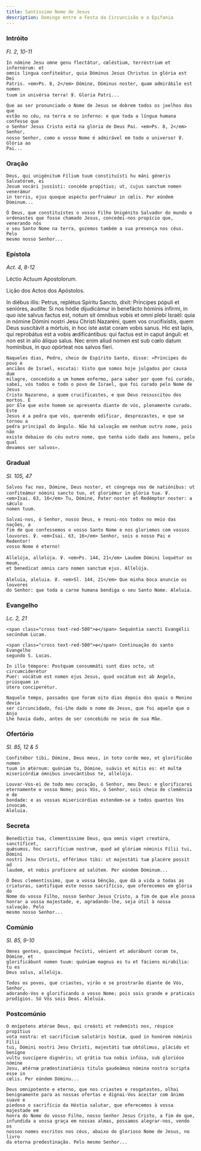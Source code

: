 ```yaml
---
title: Santíssimo Nome de Jesus
description: Domingo entre a Festa da Circuncisão e a Epifania
---
```


### Intróito

<em>Fl. 2, 10-11</em>

<div class="side-by-side not-content">

    In nómine Jesu omne genu flectátur, cœléstium, terréstrium et infernórum: et
    omnis lingua confiteátur, quia Dóminus Jesus Christus in glória est Dei
    Patris. <em>Ps. 8, 2</em> Dómine, Dóminus noster, quam admirábile est nomen
    tuum in univérsa terra! ℣. Gloria Patri...

    Que ao ser pronunciado o Nome de Jesus se dobrem todos os joelhos dos que
    estão no céu, na terra e no inferno: e que toda a língua humana confesse que
    o Senhor Jesus Cristo está na glória de Deus Pai. <em>Ps. 8, 2</em> Senhor,
    nosso Senhor, como o vosso Nome é admirável em todo o universo! ℣. Glória ao
    Pai...

</div>

### Oração

<div class="side-by-side not-content">

    Deus, qui unigénitum Fílium tuum constituísti hu máni géneris Salvatórem, ei
    Jesum vocári jussísti: concéde propítius; ut, cujus sanctum nomen venerámur
    in terris, ejus quoque aspéctu perfruámur in cœlis. Per eúndem Dóminum...

    Ó Deus, que constituístes o vosso Filho Unigénito Salvador do mundo e
    ordenastes que fosse chamado Jesus, concedei-nos propício que, venerando nós
    o seu Santo Nome na terra, gozemos também a sua presença nos céus. Pelo
    mesmo nosso Senhor...

</div>

### Epístola

<em>Act. 4, 8-12</em>

<div class="side-by-side not-content">

Léctio Actuum Apostolorum.</span>

Lição dos Actos dos Apóstolos.

  <span>
    In diébus illis: Petrus, replétus Spíritu Sancto, dixit: Príncipes pópuli et
    senióres, audíte: Si nos hódie dijudicámur in benefácto hóminis infírmi, in
    quo iste salvus factus est, notum sit ómnibus vobis et omni plebi Israël:
    quia in nómine Dómini nostri Jesu Christi Nazaréni, quem vos crucifixístis,
    quem Deus suscitávit a mórtuis, in hoc iste astat coram vobis sanus. Hic est
    lapis, qui reprobátus est a vobis ædificántibus: qui factus est in caput
    ánguli: et non est in alio áliquo salus. Nec enim aliud nomen est sub cœlo
    datum homínibus, in quo opórteat nos salvos fíeri.
 
    Naqueles dias, Pedro, cheio de Espírito Santo, disse: «Príncipes do povo e
    anciãos de Israel, escutai: Visto que somos hoje julgados por causa dum
    milagre, concedido a um homem enfermo, para saber por quem foi curado,
    sabei, vós todos e todo o povo de Israel, que foi curado pelo Nome de Jesus
    Cristo Nazareno, a quem crucificastes, e que Deus ressuscitou dos mortos. É
    por Ele que este homem se apresenta diante de vós, plenamente curado. Este
    Jesus é a pedra que vós, querendo edificar, desprezastes, e que se tornou a
    pedra principal do ângulo. Não há salvação em nenhum outro nome, pois não
    existe debaixo do céu outro nome, que tenha sido dado aos homens, pelo qual
    devamos ser salvos».

</div>

### Gradual

<em>Sl. 105, 47</em>

<div class="side-by-side not-content">

    Salvos fac nos, Dómine, Deus noster, et cóngrega nos de natiónibus: ut
    confiteámur nómini sancto tuo, et gloriémur in glória tua. ℣.
    <em>Isai. 63, 16</em> Tu, Dómine, Pater noster et Redémptor noster: a sǽculo
    nomen tuum.

    Salvai-nos, ó Senhor, nosso Deus, e reuni-nos todos no meio das nações, a
    fim de que confessemos o vosso Santo Nome e nos gloriemos com vossos
    louvores. ℣. <em>Isai. 63, 16</em> Senhor, sois o nosso Pai e Redentor!
    vosso Nome é eterno!

    Allelúja, allelúja. ℣. <em>Ps. 144, 21</em> Laudem Dómini loquétur os meum,
    et benedícat omnis caro nomen sanctum ejus. Allelúja.

    Aleluia, aleluia. ℣. <em>Sl. 144, 21</em> Que minha boca anuncie os louvores
    do Senhor: que toda a carne humana bendiga o seu Santo Nome. Aleluia.

</div>

### Evangelho

<em>Lc. 2, 21</em>

<div class="side-by-side not-content">

    <span class="cross text-red-500">✠</span> Sequéntia sancti Evangélii
    secúndum Lucam.

    <span class="cross text-red-500">✠</span> Continuação do santo Evangelho
    segundo S. Lucas.

    In illo témpore: Postquam consummáti sunt dies octo, ut circumciderétur
    Puer: vocátum est nomen ejus Jesus, quod vocátum est ab Angelo, priúsquam in
    útero conciperétur.

    Naquele tempo, passados que foram oito dias depois dos quais o Menino devia
    ser circuncidado, foi-Lhe dado o nome de Jesus, que foi aquele que o Anjo
    Lhe havia dado, antes de ser concebido no seio de sua Mãe.

</div>

### Ofertório

<em>Sl. 85, 12 & 5</em>

<div class="side-by-side not-content">

    Confitébor tibi, Dómine, Deus meus, in toto corde meo, et glorificábo nomen
    tuum in ætérnum: quóniam tu, Dómine, suávis et mitis es: et multæ
    misericórdiæ ómnibus invocántibus te, allelúja.

    Louvar-Vos-ei de todo meu coração, ó Senhor, meu Deus: e glorificarei
    eternamente o vosso Nome; pois Vós, ó Senhor, sois cheio de clemência e de
    bondade: e as vossas misericórdias estendem-se a todos quantos Vos invocam.
    Aleluia.

</div>

### Secreta

<div class="side-by-side not-content">

    Benedíctio tua, clementíssime Deus, qua omnis viget creatúra, sanctíficet,
    quǽsumus, hoc sacrifícium nostrum, quod ad glóriam nóminis Fílii tui, Dómini
    nostri Jesu Christi, offérimus tibi: ut majestáti tuæ placére possit ad
    laudem, et nobis profícere ad salútem. Per eúndem Dóminum...

    Ó Deus clementíssimo, que a vossa bênção, que dá a vida a todas as
    criaturas, santifique este nosso sacrifício, que oferecemos em glória do
    Nome do vosso Filho, nosso Senhor Jesus Cristo, a fim de que ele possa
    honrar a vossa majestade, e, agradando-lhe, seja útil à nossa salvação. Pelo
    mesmo nosso Senhor...

</div>

### Comúnio

<em>Sl. 85, 9-10</em>

<div class="side-by-side not-content">

    Omnes gentes, quascúmque fecísti, vénient et adorábunt coram te, Dómine, et
    glorificábunt nomen tuum: quóniam magnus es tu et fáciens mirabília: tu es
    Deus solus, allelúja.

    Todos os povos, que criastes, virão e se prostrarão diante de Vós, Senhor,
    adorando-Vos e glorificando o vosso Nome; pois sois grande e praticais
    prodígios. Só Vós sois Deus. Aleluia.

</div>

### Postcomúnio

<div class="side-by-side not-content">

    O mnípotens ætérae Deus, qui creásti et redemísti nos, réspice propítius
    vota nostra: et sacrifícium salutáris hóstiæ, quod in honórem nóminis Fílii
    tui, Dómini nostri Jesu Christi, majestáti tuæ obtúlimus, plácido et benígno
    vultu suscípere dignéris; ut grátia tua nobis infúsa, sub glorióso nómine
    Jesu, ætérnæ prædestinatiónis titulo gaudeámus nómina nostra scripta esse in
    cœlis. Per eúndem Dóminu...

    Deus omnipotente e eterno, que nos criastes e resgatastes, olhai
    benignamente para as nossas ofertas e dignai-Vos aceitar com ânimo suave e
    piedoso o sacrifício da Hóstia salutar, que oferecemos à vossa majestade em
    honra do Nome do vosso Filho, nosso Senhor Jesus Cristo, a fim de que,
    infundida a vossa graça em nossas almas, possamos alegrar-nos, vendo os
    nossos nomes escritos nos céus, abaixo do glorioso Nome de Jesus, no livro
    da eterna predestinação. Pelo mesmo Senhor...

</div>
